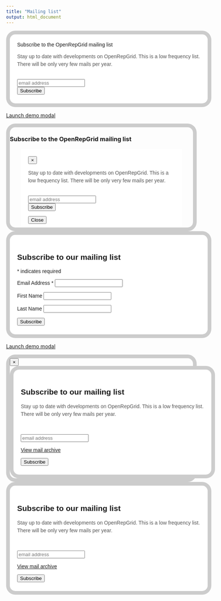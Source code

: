 ```yaml
---
title: "Mailing list"
output: html_document
---
```


<!-- Begin MailChimp Signup Form -->
<link href="//cdn-images.mailchimp.com/embedcode/slim-081711.css" rel="stylesheet" type="text/css">
<style type="text/css">
#mc_embed_signup{
background:#fff; clear:left; font:14px Helvetica,Arial,sans-serif; 
  width: 400px;
  display: block;
  margin-left: auto;
  margin-right: auto;
  border: 10px solid #ccc;
  border-radius: 25px;
  padding: 20px;
  padding-bottom: 10px;
}
/* Add your own MailChimp form style overrides in your site stylesheet or in this style block.
 We recommend moving this block and the preceding CSS link to the HEAD of your HTML file. */
 div.centre

</style>
<div id="mc_embed_signup">
<form action="//openrepgrid.us9.list-manage.com/subscribe/post?u=6e301501f8c1ac2241f7eb6c4&amp;id=6e56d4a541" method="post" id="mc-embedded-subscribe-form" name="mc-embedded-subscribe-form" class="validate" target="_blank" novalidate>
<div id="mc_embed_signup_scroll">
<label for="mce-EMAIL">Subscribe to the OpenRepGrid mailing list</label>
<p style="color: #555; line-height: 150%;">Stay up to date with developments on OpenRepGrid. 
This is a low frequency list. There will be only very few mails per year.</p><br>
<input type="email" value="" name="EMAIL" class="email" id="mce-EMAIL" placeholder="email address" required>
<br>
<!-- real people should not fill this in and expect good things - do not remove this or risk form bot signups-->
<div style="position: absolute; left: -5000px;"><input type="text" name="b_6e301501f8c1ac2241f7eb6c4_6e56d4a541" tabindex="-1" value=""></div>
<div class="clear"><input type="submit" value="Subscribe" name="subscribe" id="mc-embedded-subscribe" class="button"></div>
</div>
</form>
</div>


<style type="text/css">
body .modal {
  width: 500px;
  /* must be half of the width, minus scrollbar on the left (30px) */
  /* margin-left: -280px; */
  border: 10px solid #ccc;
  border-radius: 25px;
}

#mc_embed_signup2{
background:#fff; clear:left; font:14px Helvetica,Arial,sans-serif; 
  width: 400px;
  display: block;
  margin-left: auto;
  margin-right: auto;
  padding: 20px;
  padding-bottom: 10px;
}
</style>


<!-- Button to trigger modal -->
<a href="#myModal" role="button" class="btn" data-toggle="modal">Launch demo modal</a>
 
<!-- Modal -->
<div id="myModal" class="modal hide fade" tabindex="-1" role="dialog" aria-labelledby="myModalLabel" aria-hidden="true">
<div class="modal-header">
  
  <h3 id="myModalLabel">Subscribe to the OpenRepGrid mailing list</h3>
</div>
<div class="modal-body">


<div id="mc_embed_signup2">
<form action="//openrepgrid.us9.list-manage.com/subscribe/post?u=6e301501f8c1ac2241f7eb6c4&amp;id=6e56d4a541" method="post" id="mc-embedded-subscribe-form" name="mc-embedded-subscribe-form" class="validate" target="_blank" novalidate>
<div id="mc_embed_signup_scroll">
<button type="button" class="close" data-dismiss="modal" aria-hidden="true">×</button>
<label for="mce-EMAIL" hidden="true">Subscribe to the OpenRepGrid mailing list</label>
<p style="color: #555; line-height: 150%;">Stay up to date with developments on OpenRepGrid. 
This is a low frequency list. There will be only very few mails per year.</p><br>
<input type="email" value="" name="EMAIL" class="email" id="mce-EMAIL" placeholder="email address" required>
<br>
<!-- real people should not fill this in and expect good things - do not remove this or risk form bot signups-->
<div style="position: absolute; left: -5000px;"><input type="text" name="b_6e301501f8c1ac2241f7eb6c4_6e56d4a541" tabindex="-1" value=""></div>
<div class="clear"><input type="submit" value="Subscribe" name="subscribe" id="mc-embedded-subscribe" class="button"></div>
</div>
</form>
<button class="btn" data-dismiss="modal" aria-hidden="true">Close</button>
</div>
  
</div>
<!-- <div class="modal-footer">
  <button class="btn" data-dismiss="modal" aria-hidden="true">Close</button>
</div> -->
</div>

<!--End mc_embed_signup-->


<!-- Begin MailChimp Signup Form -->
<link href="//cdn-images.mailchimp.com/embedcode/classic-081711.css" rel="stylesheet" type="text/css">
<style type="text/css">
#mc_embed_signup{background:#fff; clear:left; font:14px Helvetica,Arial,sans-serif; }
/* Add your own MailChimp form style overrides in your site stylesheet or in this style block.
 We recommend moving this block and the preceding CSS link to the HEAD of your HTML file. */
</style>
<div id="mc_embed_signup">
<form action="//openrepgrid.us9.list-manage.com/subscribe/post?u=6e301501f8c1ac2241f7eb6c4&amp;id=6e56d4a541" method="post" id="mc-embedded-subscribe-form" name="mc-embedded-subscribe-form" class="validate" target="_blank" novalidate>
<div id="mc_embed_signup_scroll">
<h2>Subscribe to our mailing list</h2>
<div class="indicates-required"><span class="asterisk">*</span> indicates required</div>
<div class="mc-field-group">
<label for="mce-EMAIL">Email Address  <span class="asterisk">*</span>
</label>
<input type="email" value="" name="EMAIL" class="required email" id="mce-EMAIL">
</div>
<div class="mc-field-group">
<label for="mce-FNAME">First Name </label>
<input type="text" value="" name="FNAME" class="" id="mce-FNAME">
</div>
<div class="mc-field-group">
<label for="mce-LNAME">Last Name </label>
<input type="text" value="" name="LNAME" class="" id="mce-LNAME">
</div>
<div id="mce-responses" class="clear">
<div class="response" id="mce-error-response" style="display:none"></div>
<div class="response" id="mce-success-response" style="display:none"></div>
</div>  
<!-- real people should not fill this in and expect good things - do not remove this or risk form bot signups-->
<div style="position: absolute; left: -5000px;"><input type="text" name="b_6e301501f8c1ac2241f7eb6c4_6e56d4a541" tabindex="-1" value=""></div>
<div class="clear"><input type="submit" value="Subscribe" name="subscribe" id="mc-embedded-subscribe" class="button"></div>
  </div>
</form>
</div>

<!--End mc_embed_signup-->



<!-- --------------------------------------------------------------------- -->  


<!-- Begin MailChimp Signup Form -->
<link href="//cdn-images.mailchimp.com/embedcode/slim-081711.css" rel="stylesheet" type="text/css">

<style type="text/css">
#mc_embed_signup{
background:#fff; clear:left; font:14px Helvetica,Arial,sans-serif; 
  width: 500px;
  display: block;
  margin-left: auto;
  margin-right: auto;
  /*border: 10px solid #ccc;
  border-radius: 25px;
  padding: 20px;
  padding-bottom: 10px;*/
}

body .modal {
  width: 500px;
  /* must be half of the width, minus scrollbar on the left (30px) */
  /* margin-left: -280px; */
  border: 10px solid #ccc;
  border-radius: 25px;
}
</style>

<!-- Button to trigger modal -->
<a href="#myModal2" role="button" class="btn" data-toggle="modal">Launch demo modal</a>
 
<!-- Modal -->
<div id="myModal2" class="modal hide fade" tabindex="-1" role="dialog" aria-labelledby="myModalLabel" aria-hidden="true">

<div class="modal-body">
<button type="button" class="close" data-dismiss="modal" aria-hidden="true">×</button>
<div id="mc_embed_signup">
<form action="//openrepgrid.us9.list-manage.com/subscribe/post?u=6e301501f8c1ac2241f7eb6c4&amp;id=6e56d4a541" method="post" id="mc-embedded-subscribe-form" name="mc-embedded-subscribe-form" class="validate" target="_blank" novalidate>
<div id="mc_embed_signup_scroll">
<h2>Subscribe to our mailing list</h2>
<p style="color: #555; line-height: 150%;">Stay up to date with developments on OpenRepGrid. 
This is a low frequency list. There will be only very few mails per year.</p><br>
<div class="mc-field-group">
<input type="email" value="" name="EMAIL" class="required email" id="mce-EMAIL" placeholder="email address">
</div>
<p><a href="http://us9.campaign-archive1.com/home/?u=6e301501f8c1ac2241f7eb6c4&id=6e56d4a541" title="View mail archive">View mail archive</a></p>
<div id="mce-responses" class="clear">
<div class="response" id="mce-error-response" style="display:none"></div>
<div class="response" id="mce-success-response" style="display:none"></div>
</div>    
<!-- real people should not fill this in and expect good things - do not remove this or risk form bot signups-->
<div style="position: absolute; left: -5000px;"><input type="text" name="b_6e301501f8c1ac2241f7eb6c4_6e56d4a541" tabindex="-1" value=""></div>
<div class="clear"><input type="submit" value="Subscribe" name="subscribe" id="mc-embedded-subscribe" class="button"></div>
</div>
</form>
</div>

  
</div>
<!-- <div class="modal-footer">
  <button class="btn" data-dismiss="modal" aria-hidden="true">Close</button>
</div> -->
</div>

<!--End mc_embed_signup-->


<!-- --------------------------------------------------------------------- -->  


<!-- Begin MailChimp Signup Form -->

<link href="//cdn-images.mailchimp.com/embedcode/classic-081711.css" rel="stylesheet" type="text/css">
<style type="text/css">
#mc_embed_signup {
  background:#fff; clear:left; font:14px Helvetica,Arial,sans-serif; 
}
</style>

<div id="mc_embed_signup">
<form action="//openrepgrid.us9.list-manage.com/subscribe/post?u=6e301501f8c1ac2241f7eb6c4&amp;id=6e56d4a541" method="post" id="mc-embedded-subscribe-form" name="mc-embedded-subscribe-form" class="validate" target="_blank" novalidate>
<div id="mc_embed_signup_scroll">
<h2>Subscribe to our mailing list</h2>
<p style="color: #555; line-height: 150%;">Stay up to date with developments on OpenRepGrid. 
This is a low frequency list. There will be only very few mails per year.</p><br>
<div class="mc-field-group">
<input type="email" value="" name="EMAIL" class="required email" id="mce-EMAIL" placeholder="email address">
</div>
<p><a href="http://us9.campaign-archive1.com/home/?u=6e301501f8c1ac2241f7eb6c4&id=6e56d4a541" title="View mail archive">View mail archive</a></p>
<div id="mce-responses" class="clear">
<div class="response" id="mce-error-response" style="display:none"></div>
<div class="response" id="mce-success-response" style="display:none"></div>
</div>    
<!-- real people should not fill this in and expect good things - do not remove this or risk form bot signups-->
<div style="position: absolute; left: -5000px;"><input type="text" name="b_6e301501f8c1ac2241f7eb6c4_6e56d4a541" tabindex="-1" value=""></div>
<div class="clear"><input type="submit" value="Subscribe" name="subscribe" id="mc-embedded-subscribe" class="button"></div>
</div>
</form>
</div>

<!--End mc_embed_signup-->